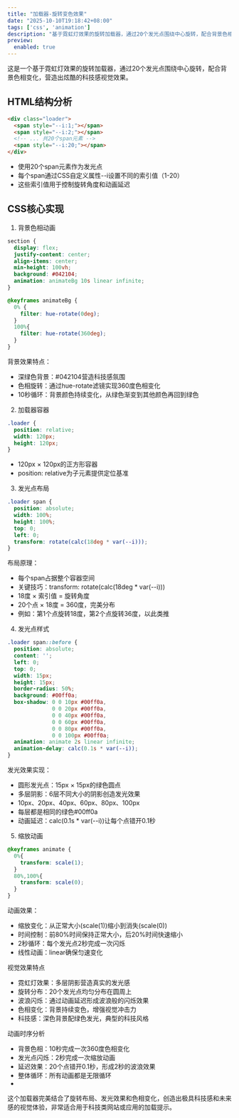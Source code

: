 ```yaml
---
title: "加载器-旋转变色效果"
date: "2025-10-10T19:18:42+08:00"
tags: ['css', 'animation']
description: "基于霓虹灯效果的旋转加载器，通过20个发光点围绕中心旋转，配合背景色相变化，营造出炫酷的科技感视觉效果。"
preview: 
  enabled: true
---
```


这是一个基于霓虹灯效果的旋转加载器，通过20个发光点围绕中心旋转，配合背景色相变化，营造出炫酷的科技感视觉效果。

## HTML结构分析

```html
<div class="loader">
  <span style="--i:1;"></span>
  <span style="--i:2;"></span>
  <!-- ... 共20个span元素 -->
  <span style="--i:20;"></span>
</div>
```

- 使用20个span元素作为发光点
- 每个span通过CSS自定义属性--i设置不同的索引值（1-20）
- 这些索引值用于控制旋转角度和动画延迟

## CSS核心实现

1. 背景色相动画

```css
section {
  display: flex;
  justify-content: center;
  align-items: center;
  min-height: 100vh;
  background: #042104;
  animation: animateBg 10s linear infinite;
}

@keyframes animateBg {
  0% {
    filter: hue-rotate(0deg);
  }
  100%{
    filter: hue-rotate(360deg);
  }
}
```

背景效果特点：

- 深绿色背景：#042104营造科技感氛围
- 色相旋转：通过hue-rotate滤镜实现360度色相变化
- 10秒循环：背景颜色持续变化，从绿色渐变到其他颜色再回到绿色

2. 加载器容器

```css
.loader {
  position: relative;
  width: 120px;
  height: 120px;
}
```

- 120px × 120px的正方形容器
- position: relative为子元素提供定位基准

3. 发光点布局

```css
.loader span {
  position: absolute;
  width: 100%;
  height: 100%;
  top: 0;
  left: 0;
  transform: rotate(calc(18deg * var(--i)));
}
```

布局原理：

- 每个span占据整个容器空间
- 关键技巧：transform: rotate(calc(18deg * var(--i)))
- 18度 × 索引值 = 旋转角度
- 20个点 × 18度 = 360度，完美分布
- 例如：第1个点旋转18度，第2个点旋转36度，以此类推

4. 发光点样式

```css
.loader span::before {
  position: absolute;
  content: '';
  left: 0;
  top: 0;
  width: 15px;
  height: 15px;
  border-radius: 50%;
  background: #00ff0a;
  box-shadow: 0 0 10px #00ff0a,
              0 0 20px #00ff0a,
              0 0 40px #00ff0a,
              0 0 60px #00ff0a,
              0 0 80px #00ff0a,
              0 0 100px #00ff0a;
  animation: animate 2s linear infinite;
  animation-delay: calc(0.1s * var(--i));
}
```

发光效果实现：

- 圆形发光点：15px × 15px的绿色圆点
- 多层阴影：6层不同大小的阴影创造发光效果
- 10px、20px、40px、60px、80px、100px
- 每层都是相同的绿色#00ff0a
- 动画延迟：calc(0.1s * var(--i))让每个点错开0.1秒

5. 缩放动画

```css
@keyframes animate {
  0%{
    transform: scale(1);
  }
  80%,100%{
    transform: scale(0);
  }
}
```

动画效果：

- 缩放变化：从正常大小(scale(1))缩小到消失(scale(0))
- 时间控制：前80%时间保持正常大小，后20%时间快速缩小
- 2秒循环：每个发光点2秒完成一次闪烁
- 线性动画：linear确保匀速变化

视觉效果特点

- 霓虹灯效果：多层阴影营造真实的发光感
- 旋转分布：20个发光点均匀分布在圆周上
- 波浪闪烁：通过动画延迟形成波浪般的闪烁效果
- 色相变化：背景持续变色，增强视觉冲击力
- 科技感：深色背景配绿色发光，典型的科技风格

动画时序分析

- 背景色相：10秒完成一次360度色相变化
- 发光点闪烁：2秒完成一次缩放动画
- 延迟效果：20个点错开0.1秒，形成2秒的波浪效果
- 整体循环：所有动画都是无限循环
-

这个加载器完美结合了旋转布局、发光效果和色相变化，创造出极具科技感和未来感的视觉体验，非常适合用于科技类网站或应用的加载提示。



<CodeViewer postId="loader-rotation-color-changing" />